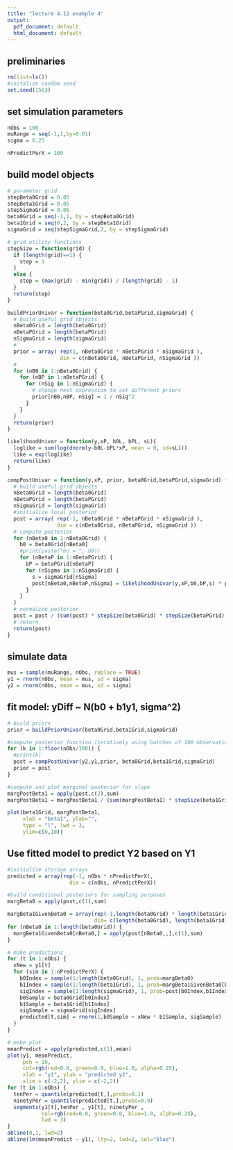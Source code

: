 ```yaml
---
title: "lecture 4.12 example 4"
output:
  pdf_document: default
  html_document: default
---
```


## preliminaries
```r
rm(list=ls())
#initalize random seed
set.seed(1563)
```

## set simulation parameters
```r
nObs = 100
muRange = seq(-1,1,by=0.01)
sigma = 0.25

nPredictPerX = 100
```

## build model objects
```r

# parameter grid
stepBeta0Grid = 0.05
stepBeta1Grid = 0.05
stepSigmaGrid = 0.05
beta0Grid = seq(-1,1, by = stepBeta0Grid)
beta1Grid = seq(0,2, by = stepBeta1Grid)
sigmaGrid = seq(stepSigmaGrid,2, by = stepSigmaGrid)

# grid utility functions
stepSize = function(grid) {
  if (length(grid)==1) {
    step = 1
  }
  else {
    step = (max(grid) - min(grid)) / (length(grid) - 1)
  }
  return(step)
}

buildPriorUnivar = function(beta0Grid,betaPGrid,sigmaGrid) {
  # build useful grid objects
  nBeta0Grid = length(beta0Grid)
  nBetaPGrid = length(betaPGrid)
  nSigmaGrid = length(sigmaGrid)
  #
  prior = array( rep(1, nBeta0Grid * nBetaPGrid * nSigmaGrid ),
                 dim = c(nBeta0Grid, nBetaPGrid, nSigmaGrid ))
  #
  for (nB0 in 1:nBeta0Grid) {
    for (nBP in 1:nBetaPGrid) {
      for (nSig in 1:nSigmaGrid) {
        # change next expression to set different priors
        prior[nB0,nBP, nSig] = 1 / nSig^2
      }
    }
  }
  return(prior)
}

likelihoodUnivar = function(y,xP, b0L, bPL, sL){
  loglike = sum(log(dnorm(y-b0L-bPL*xP, mean = 0, sd=sL)))
  like = exp(loglike)
  return(like)
}

compPostUnivar = function(y,xP, prior, beta0Grid,betaPGrid,sigmaGrid) {
  # build useful grid objects
  nBeta0Grid = length(beta0Grid)
  nBetaPGrid = length(betaPGrid)
  nSigmaGrid = length(sigmaGrid)
  #initialize local posterior
  post = array( rep(-1, nBeta0Grid * nBetaPGrid * nSigmaGrid ),
                dim = c(nBeta0Grid, nBetaPGrid, nSigmaGrid ))
  # compute posterior
  for (nBeta0 in 1:nBeta0Grid) {
    b0 = beta0Grid[nBeta0]
    #print(paste("bo = ", b0))
    for (nBetaP in 1:nBetaPGrid) {
      bP = betaPGrid[nBetaP]
      for (nSigma in 1:nSigmaGrid) {
        s = sigmaGrid[nSigma]
        post[nBeta0,nBetaP,nSigma] = likelihoodUnivar(y,xP,b0,bP,s) * prior[nBeta0,nBetaP,nSigma]
      }
    }
  }
  # normalize posterior
  post = post / (sum(post) * stepSize(beta0Grid) * stepSize(betaPGrid) * stepSize(sigmaGrid)) 
  # return
  return(post)
}
```

## simulate data
```r
mus = sample(muRange, nObs, replace = TRUE)
y1 = rnorm(nObs, mean = mus, sd = sigma)
y2 = rnorm(nObs, mean = mus, sd = sigma)
```

## fit model: yDiff ~ N(b0 + b1y1, sigma^2)
```r
# build priors
prior = buildPriorUnivar(beta0Grid,beta1Grid,sigmaGrid)

#compute posterior function iteratively using batches of 100 observations
for (k in 1:floor(nObs/100)) {
  #print(k)
  post = compPostUnivar(y2,y1,prior, beta0Grid,beta1Grid,sigmaGrid)
  prior = post
}

#compute and plot marginal posterior for slope
margPostBeta1 = apply(post,c(2),sum)
margPostBeta1 = margPostBeta1 / (sum(margPostBeta1) * stepSize(beta1Grid))

plot(beta1Grid, margPostBeta1,
     xlab = "beta1", ylab="",
     type = "l", lwd = 3,
     ylim=c(0,10))
```

## Use fitted model to predict Y2 based on Y1
```r
#initialize storage arrays
predicted = array(rep(-1, nObs * nPredictPerX),
                    dim = c(nObs, nPredictPerX))

#build conditional posteriors for sampling purposes
margBeta0 = apply(post,c(1),sum)

margBeta1GivenBeta0 = array(rep(-1,length(beta0Grid) * length(beta1Grid)),
                            dim= c(length(beta0Grid), length(beta1Grid)))
for (nBeta0 in 1:length(beta0Grid)) {
  margBeta1GivenBeta0[nBeta0,] = apply(post[nBeta0,,],c(1),sum)
}

# make predictions
for (t in 1:nObs) {
  xNew = y1[t]
  for (sim in 1:nPredictPerX) {
    b0Index = sample(1:length(beta0Grid), 1, prob=margBeta0)
    b1Index = sample(1:length(beta1Grid), 1, prob=margBeta1GivenBeta0[b0Index,])
    sigIndex = sample(1:length(sigmaGrid), 1, prob=post[b0Index,b1Index,])
    b0Sample = beta0Grid[b0Index]
    b1Sample = beta1Grid[b1Index]
    sigSample = sigmaGrid[sigIndex]
    predicted[t,sim] = rnorm(1,b0Sample + xNew * b1Sample, sigSample)
  }
}

# make plot
meanPredict = apply(predicted,c(1),mean)
plot(y1, meanPredict,
     pch = 19,
     col=rgb(red=0.0, green=0.0, blue=1.0, alpha=0.25),
     xlab = "y1", ylab = "predicted y2",
     xlim = c(-2,2), ylim = c(-2,2))
for (t in 1:nObs) {
  tenPer = quantile(predicted[t,],probs=0.1)
  ninetyPer = quantile(predicted[t,],probs=0.9)
  segments(y1[t],tenPer , y1[t], ninetyPer ,
           col=rgb(red=0.0, green=0.0, blue=1.0, alpha=0.25),
           lwd = 3)
}
abline(0,1, lwd=2)
abline(lm(meanPredict ~ y1), lty=2, lwd=2, col="blue")
```

